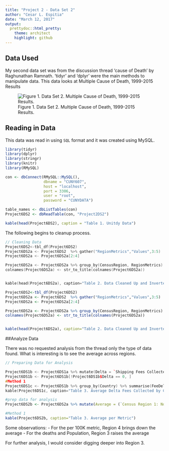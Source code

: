 ```yaml
---
title: "Project 2 - Data Set 2"
author: "Cesar L. Espitia"
date: "March 12, 2017"
output:
  prettydoc::html_pretty:
    theme: architect
    highlight: github
---
```


## Data Used

My second data set was from the discussion thread 'cause of Death' by Raghunathan Ramnath.  'tidyr' and 'dplyr' were the main methods to manipulate data.  This data looks at Multiple Cause of Death, 1999-2015 Results

![Figure 1.  Data Set 2. Multiple Cause of Death, 1999-2015 Results.  ](/Users/cesarespitia/Documents/CUNYMSDA/Data 607/CUNYDATA607/Project 2/DataSet3.png)

## Reading in Data

This data was read in using `SQL` format and it was created using MySQL.

```r
library(tidyr)
library(dplyr)
library(stringr)
library(knitr)
library(RMySQL)

con <- dbConnect(RMySQL::MySQL(),
                 dbname = "CUNY607",
                 host = "localhost",
                 port = 3306,
                 user = "root",
                 password = "CUNYDATA")

table_names <- dbListTables(con)
Project6DS2 <- dbReadTable(con, "Project2DS2")

kable(head(Project6DS2), caption = "Table 1. Unitdy Data")
```

The following begins to cleanup process.

```cpp
// Cleaning Data
Project6DS2<-tbl_df(Project6DS2)
Project6DS2a <- Project6DS2  %>% gather("RegionMetrics","Values",3:5)
Project6DS2a <- Project6DS2a[2:4]

Project6DS2a <- Project6DS2a %>% group_by(CensusRegion, RegionMetrics) %>% spread(CensusRegion, Values)
colnames(Project6DS2a) <- str_to_title(colnames(Project6DS2a))


kable(head(Project6DS2a), caption="Table 2. Data Cleaned Up and Inverted for Analysis")
```

```r

Project6DS2<-tbl_df(Project6DS2)
Project6DS2a <- Project6DS2  %>% gather("RegionMetrics","Values",3:5)
Project6DS2a <- Project6DS2a[2:4]

Project6DS2a <- Project6DS2a %>% group_by(CensusRegion, RegionMetrics) %>% spread(CensusRegion, Values)
colnames(Project6DS2a) <- str_to_title(colnames(Project6DS2a))


kable(head(Project6DS2a), caption="Table 2. Data Cleaned Up and Inverted for Analysis")

```


##Analyze Data

There was no requested analysis from the thread only the type of data found.  What is interesting is to see the average across regions.  

```cpp
// Preparing Data for Analysis

Project6DS1b <- Project6DS1a %>% mutate(Delta = `Shipping Fees Collected`-`Price Of Carrier`) 
Project6DS1b <- Project6DS1b[!Project6DS1b$Delta == 0, ]
#Method 1
Project6DS1c <- Project6DS1b %>% group_by(Country) %>% summarise(FeeDelta = mean(Delta,2))
kable(Project6DS1c, caption="Table 3. Average Delta Fees Collected by Country")

```

```r

#prep data for analysis
Project6DS2b <- Project6DS2a %>% mutate(Average = (`Census Region 1: Northeast (Cens-R1)`+`Census Region 2: Midwest (Cens-R2)`+`Census Region 3: South (Cens-R3)`+`Census Region 4: West (Cens-R4)`)%/%4)

#Method 1
kable(Project6DS2b, caption="Table 3. Average per Metric")

```

Some observations:
- For the per 100K metric, Region 4 brings down the average
- For the deaths and Population, Region 3 raises the average

For further analysis, I would consider digging deeper into Region 3.  
